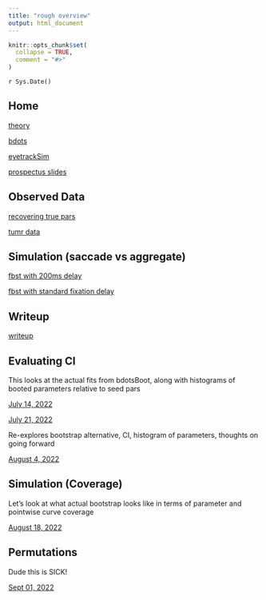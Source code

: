 ```yaml
---
title: "rough overview"
output: html_document
---
```


```r
knitr::opts_chunk$set(
  collapse = TRUE,
  comment = "#>"
)
```

`r Sys.Date()`

## Home

[theory](subdir/theory.html)

[bdots](subdir/bdots.html)

[eyetrackSim](subdir/eyetrackSim.html)

[prospectus slides](pdf/prospectus.pdf)


## Observed Data

[recovering true pars](subdir/recover_true_pars.html)

[tumr data](subdir/tumr_bdots.html)

## Simulation (saccade vs aggregate)

[fbst with 200ms delay](subdir/fbst_w_200ms_delay.html)

[fbst with standard fixation delay](subdir/fbst_with_fixation_delay.html)


## Writeup

[writeup](subdir/overview.html)

## Evaluating CI

This looks at the actual fits from bdotsBoot, along with histograms of booted parameters relative to seed pars

[July 14, 2022](subdir/compare_fit_boot_dist.html)

[July 21, 2022](subdir/bootstrap_alt_compare.html)

Re-explores bootstrap alternative, CI, histogram of parameters, thoughts on going forward

[August 4, 2022](subdir/bootstrap_confidence_intervals.html)

## Simulation (Coverage)

Let's look at what actual bootstrap looks like in terms of parameter and pointwise curve coverage

[August 18, 2022](subdir/confidence_interval_coverage.html)

## Permutations

Dude this is SICK!

[Sept 01, 2022](subdir/permutation_and_perm_step.html)